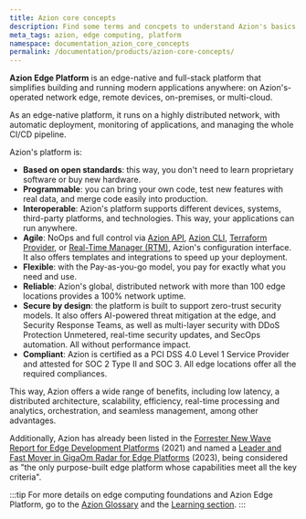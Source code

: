 ```yaml
---
title: Azion core concepts
description: Find some terms and concpets to understand Azion's basics.
meta_tags: azion, edge computing, platform
namespace: documentation_azion_core_concepts
permalink: /documentation/products/azion-core-concepts/
---
```


**Azion Edge Platform** is an edge-native and full-stack platform that simplifies building and running modern applications anywhere: on Azion's-operated network edge, remote devices, on-premises, or multi-cloud.

As an edge-native platform, it runs on a highly distributed network, with automatic deployment, monitoring of applications, and managing the whole CI/CD pipeline.

Azion's platform is:

- **Based on open standards**: this way, you don't need to learn proprietary software or buy new hardware.
- **Programmable**: you can bring your own code, test new features with real data, and merge code easily into production.
- **Interoperable**: Azion's platform supports different devices, systems, third-party platforms, and technologies. This way, your applications can run anywhere.
- **Agile**: NoOps and full control via [Azion API](https://api.azion.com/), [Azion CLI](/en/documentation/products/cli/), [Terraform Provider](https://www.azion.com/en/documentation/products/terraform-provider/), or [Real-Time Manager (RTM)](/en/documentation/products/guides/getting-to-know-real-time-manager/), Azion's configuration interface. It also offers templates and integrations to speed up your deployment.
- **Flexible**: with the Pay-as-you-go model, you pay for exactly what you need and use.
- **Reliable**: Azion's global, distributed network with more than 100 edge locations provides a 100% network uptime.
- **Secure by design**: the platform is built to support zero-trust security models. It also offers AI-powered threat mitigation at the edge, and Security Response Teams, as well as multi-layer security with DDoS Protection Unmetered, real-time security updates, and SecOps automation. All without performance impact.
- **Compliant**: Azion is certified as a PCI DSS 4.0 Level 1 Service Provider and attested for SOC 2 Type II and SOC 3. All edge locations offer all the required compliances.

This way, Azion offers a wide range of benefits, including low latency, a distributed architecture, scalability, efficiency, real-time processing and analytics, orchestration, and seamless management, among other advantages.

Additionally, Azion has already been listed in the [Forrester New Wave Report for Edge Development Platforms](https://www.azion.com/en/blog/azion-listed-in-forrester-new-wave-edge-platforms/) (2021) and named a [Leader and Fast Mover in GigaOm Radar for Edge Platforms](https://www.azion.com/en/blog/azion-named-leader-fast-mover-gigaom-report/) (2023), being considered as "the only purpose-built edge platform whose capabilities meet all the key criteria".

:::tip
For more details on edge computing foundations and Azion Edge Platform, go to the [Azion Glossary](/en/documentation/products/azion-glossary/) and the [Learning section](https://learn.azion.com/).
:::

